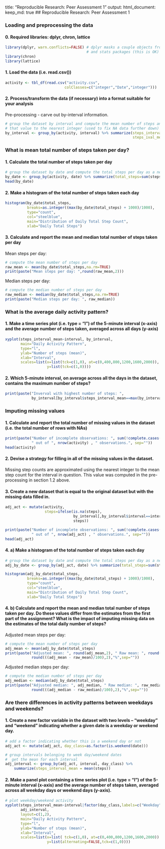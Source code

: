 
title: "Reproducible Research: Peer Assessment 1"
output: 
  html_document:
    keep_md: true
## Reproducible Research: Peer Assessment 1


### Loading and preprocessing the data
#### 0. Required libraries: dplyr, chron, lattice
```r
library(dplyr, warn.conflicts=FALSE) # dplyr masks a couple objects from base
                                     # and stats packages (this is OK) 
library(chron)
library(lattice)
```

#### 1. Load the data (i.e. read.csv())

```r
activity <- tbl_df(read.csv("activity.csv",
                           colClasses=c("integer","Date","integer")))
```

#### 2. Process/transform the data (if necessary) into a format suitable for your analysis
Pre-processing - carve out by-interval information.

```r
# group the dataset by interval and compute the mean number of steps and round
# that value to the nearest integer (used to fix NA data further down)
by_interval <- group_by(activity, interval) %>% summarize(steps_interval_mean = mean(steps, na.rm=TRUE),
                                                          steps_ival_mean_nint=round(steps_interval_mean))
```

### What is mean total number of steps taken per day?
#### 1. Calculate the total number of steps taken per day
```r
# group the dataset by date and compute the total steps per day as a new column
by_date <- group_by(activity, date) %>% summarize(total_steps=sum(steps,na.rm=TRUE))
head(by_date)
```


#### 2. Make a histogram of the total number of steps taken each day
```r
histogram(by_date$total_steps,
          breaks=as.integer((max(by_date$total_steps) + 1000)/1000),
          type="count",
          col="steelblue",
          main="Distribution of Daily Total Step Count",
          xlab="Daily Total Steps")
```


#### 3. Calculate and report the mean and median total number of steps taken per day

Mean steps per day:
```r
# compute the mean number of steps per day
raw_mean <- mean(by_date$total_steps,na.rm=TRUE)
print(paste("Mean steps per day: ",round(raw_mean,2)))
```


Median steps per day:
```r
# compute the median number of steps per day
raw_median <- median(by_date$total_steps,na.rm=TRUE)
print(paste("Median steps per day: ", raw_median))
```


### What is the average daily activity pattern?
#### 1. Make a time series plot (i.e. type = "l") of the 5-minute interval (x-axis) and the average number of steps taken, averaged across all days (y-axis)

```r
xyplot(steps_interval_mean~interval, by_interval,
       main="Daily Activity Pattern",
       type="l",
       ylab="Number of steps (mean)",
       xlab="Interval",
       scales=list(x=list(tck=c(1,0), at=c(0,400,800,1200,1600,2000)),
                   y=list(tck=c(1,0))))
```


#### 2. Which 5-minute interval, on average across all the days in the dataset, contains the maximum number of steps?
```r
print(paste("Inverval with highest number of steps: ", 
            by_interval[by_interval$steps_interval_mean==max(by_interval$steps_interval_mean),]$interval,sep=""))
```

### Imputing missing values
#### 1. Calculate and report the total number of missing values in the dataset (i.e. the total number of rows with NAs)
```r
print(paste("Number of incomplete observations: ", sum(!complete.cases(activity)),
            " out of ", nrow(activity) , " observations.", sep=""))
head(activity)
```


#### 2. Devise a strategy for filling in all of the missing values in the dataset.

Missing step counts are approximated using the nearest integer to the mean step count for the interval in question. This value was computed in the pre-processing in section 1.2 above.


#### 3. Create a new dataset that is equal to the original dataset but with the missing data filled in.

```r
adj_act <- mutate(activity,
                  steps=ifelse(is.na(steps),
                               by_interval[,by_interval$interval==interval]$steps_ival_mean_nint,
                               steps))

print(paste("Number of incomplete observations: ", sum(!complete.cases(adj_act)),
            " out of ", nrow(adj_act) , " observations.", sep=""))
head(adj_act)
```

#### 4. a) Make a histogram of the total number of steps taken each day
```r
# group the dataset by date and compute the total steps per day as a new column
adj_by_date <- group_by(adj_act, date) %>% summarize(total_steps=sum(steps))

histogram(adj_by_date$total_steps,
          breaks=as.integer((max(by_date$total_steps) + 1000)/1000),
          type="count",
          col="steelblue",
          main="Distribution of Daily Total Step Count",
          xlab="Daily Total Steps")
```


#### 4. b) Calculate and report the mean and median total number of steps taken per day. Do these values differ from the estimates from the first part of the assignment? What is the impact of imputing missing data on the estimates of the total daily number of steps?

Adjusted mean steps per day: 

```r
# compute the mean number of steps per day
adj_mean <- mean(adj_by_date$total_steps)
print(paste("Adjusted mean: ", round(adj_mean,2), " Raw mean: ", round(raw_mean,2), "  Change: ", 
            round(((adj_mean - raw_mean)/100),2),"%",sep=""))
```

Adjusted median steps per day:
```r
# compute the median number of steps per day
adj_median <- median(adj_by_date$total_steps)
print(paste("Adjusted median: ", adj_median, " Raw median: ", raw_median, "  Change: ", 
            round(((adj_median - raw_median)/100),2),"%",sep=""))
```


### Are there differences in activity patterns between weekdays and weekends?
#### 1. Create a new factor variable in the dataset with two levels – “weekday” and “weekend” indicating whether a given date is a weekday or weekend day.

```r
# add a factor indicating whether this is a weekend day or not
adj_act <- mutate(adj_act, day_class=as.factor(is.weekend(date)))
```

```r
# group intervals belonging to week day/weekend dates
#  get the mean for each interval
adj_interval <- group_by(adj_act, interval, day_class) %>%
    summarize(steps_interval_mean = mean(steps))
```


#### 2. Make a panel plot containing a time series plot (i.e. type = "l") of the 5-minute interval (x-axis) and the average number of steps taken, averaged across all weekday days or weekend days (y-axis).


```r
# plot weekday/weekend activity
xyplot(steps_interval_mean~interval|factor(day_class,labels=c("Weekday", "Weekend")),
       adj_interval,
       layout=c(1,2),
       main="Daily Activity Pattern",
       type="l",
       ylab="Number of steps (mean)",
       xlab="Interval",
       scales=list(x=list( tck=c(1,0), at=c(0,400,800,1200,1600,2000)),
                   y=list(alternating=FALSE,tck=c(1,0))))
```
